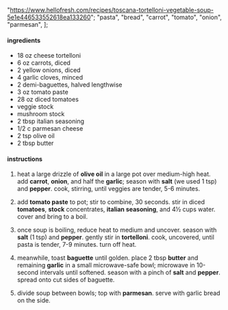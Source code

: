   "https://www.hellofresh.com/recipes/toscana-tortelloni-vegetable-soup-5e1e446533552618ea133260";
  "pasta",
  "bread",
  "carrot",
  "tomato",
  "onion",
  "parmesan",
];

#### ingredients

- 18 oz cheese tortelloni
- 6 oz carrots, diced
- 2 yellow onions, diced
- 4 garlic cloves, minced
- 2 demi-baguettes, halved lengthwise
- 3 oz tomato paste
- 28 oz diced tomatoes
- veggie stock
- mushroom stock
- 2 tbsp italian seasoning
- 1/2 c parmesan cheese
- 2 tsp olive oil
- 2 tbsp butter

#### instructions

1. heat a large drizzle of **olive oil** in a large pot over medium-high heat. add **carrot**, **onion**, and half the **garlic**; season with **salt** (we used 1 tsp) and **pepper**. cook, stirring, until veggies are tender, 5-6 minutes.

2. add **tomato paste** to pot; stir to combine, 30 seconds. stir in diced **tomatoes**, **stock** concentrates, **italian seasoning**, and 4½ cups water. cover and bring to a boil.

3. once soup is boiling, reduce heat to medium and uncover. season with **salt** (1 tsp) and **pepper**. gently stir in **tortelloni**. cook, uncovered, until pasta is tender, 7-9 minutes. turn off heat.

4. meanwhile, toast **baguette** until golden. place 2 tbsp **butter** and remaining **garlic** in a small microwave-safe bowl; microwave in 10-second intervals until softened. season with a pinch of **salt** and **pepper**. spread onto cut sides of baguette.

5. divide soup between bowls; top with **parmesan**. serve with garlic bread on the side.
